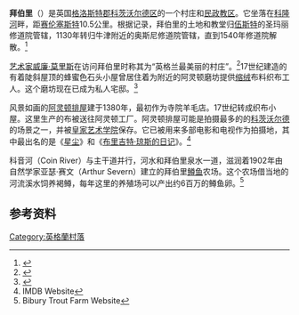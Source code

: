 {{Infobox UK place
|official_name= Bibury
|static_image_name= Bibury 2015 06.jpg
|latitude = 51.7582
|longitude = -1.8324
|os_grid_reference= SP115066
|population= 627
|population_ref= (2011)<ref>{{cite web|url=https://neighbourhood.statistics.gov.uk/dissemination/LeadKeyFigures.do?a=7&b=11120667&c=GL7+5NF&d=16&e=62&g=6426874&i=1001x1003x1032x1004&m=0&r=0&s=1426955657776&enc=1|title=Parish population 2011|accessdate=21 March 2015|publisher=Office for National Statistics|work=Neighbourhood Statistics|archive-date=2016-03-04|archive-url=https://web.archive.org/web/20160304111227/https://neighbourhood.statistics.gov.uk/dissemination/LeadKeyFigures.do?a=7&b=11120667&c=GL7+5NF&d=16&e=62&g=6426874&i=1001x1003x1032x1004&m=0&r=0&s=1426955657776&enc=1|dead-url=no}}</ref>
|civil_parish= Bibury
|shire_district= [[科茨沃尔德区|科茨沃尔德区]]
|shire_county= [[格洛斯特郡|格洛斯特郡]]
|region= 西南英格蘭
|country= 英格蘭
|post_town= [[Cirencester|Cirencester]]
|postcode_district= GL7
|postcode_area= GL
|dial_code= 
|constituency_westminster= [[The_Cotswolds_(UK_Parliament_constituency)|The Cotswolds]]
|website= http://www.bibury.com
}}
'''拜伯里'''（{{lang|en|Bibury}}）是英国[[格洛斯特郡|格洛斯特郡]][[科茨沃尔德区|科茨沃尔德区]]的一个村庄和[[民政教区|民政教区]]。它坐落在[[科隆河|科隆河]]畔，距[[赛伦塞斯特|赛伦塞斯特]]10.5公里。根据记录，拜伯里的土地和教堂归[[伍斯特|伍斯特]]的圣玛丽修道院管辖，1130年转归牛津附近的奥斯尼修道院管辖，直到1540年修道院解散。<ref>{{cite book |last=Croome |first=W.I. |title=A Short History of St Mary's Bibury |year={{circa|1992}} |location=Gloucester |publisher=The British Printing Company Ltd |oclc=78092632}}</ref>

[[艺术与工艺美术运动|艺术家]][[威廉·莫里斯|威廉·莫里斯]]在访问拜伯里时称其为“英格兰最美丽的村庄”。<ref>{{cite book|last=Gibbs|first=J.A.|title=A Cotswold Village|year=1898|publisher=VCH Glos|pages=23}}</ref>17世纪建造的有着陡斜屋顶的蜂蜜色石头小屋曾居住着为附近的阿灵顿磨坊提供[[缩绒|缩绒]]布料织布工人。这个磨坊现在已成为私人宅邸。<ref>{{cite web|title=Top 15 unusual buildings for sale|url=http://www.telegraph.co.uk/property/buyingsellingandmoving/9775390/Top-15-unusual-buildings-for-sale.html|publisher=Daily Telegraph|access-date=2013-04-29|archive-date=2014-12-18|archive-url=https://web.archive.org/web/20141218183252/http://www.telegraph.co.uk/property/buyingsellingandmoving/9775390/Top-15-unusual-buildings-for-sale.html|dead-url=no}}</ref>

风景如画的[[阿灵顿排屋|阿灵顿排屋]]建于1380年，最初作为寺院羊毛店。17世纪转成织布小屋。这里生产的布被送往阿灵顿工厂。阿灵顿排屋可能是拍摄最多的的[[科茨沃尔德|科茨沃尔德]]的场景之一，并被[[皇家艺术学院|皇家艺术学院]]保存。它已被用来多部电影和电视作为拍摄地，其中最出名的是《[[星尘|星尘]]》和《[[布里吉特·琼斯的日记|布里吉特·琼斯的日记]]》。<ref> IMDB Website </ref>

科音河（Coin River）与主干道并行，河水和拜伯里泉水一道，滋润着1902年由自然学家亚瑟·赛文（Arthur Severn）建立的拜伯里[[鳟鱼|鳟鱼]]农场。这个农场借当地的河流溪水饲养褐鳟，每年这里的养殖场可以产出约6百万的鳟鱼卵。<ref> Bibury Trout Farm Website </ref>

==参考资料==
{{reflist}}

[[Category:英格蘭村落|Category:英格蘭村落]]